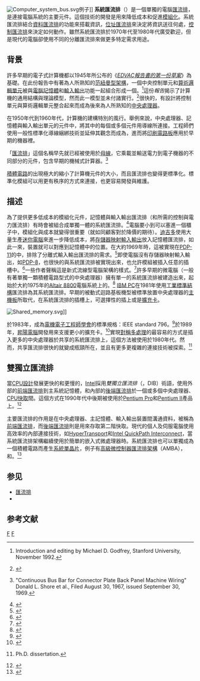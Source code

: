 {{NoteTA
|G1=IT
}}
[[File:Computer_system_bus.svg|thumb]]例子]]
'''系統匯流排'''（{{lang-en|'''System Bus'''}}）是一個單獨的電腦[[匯流排|匯流排]]，是連接電腦系統的主要元件。這個技術的開發是用來降低成本和促進[[模組化|模組化]]。系統匯流排結合[[資料匯流排|資料匯流排]]的功能來搭載資訊，[[位址匯流排|位址匯流排]]來決定將資訊送往何處，[[控制匯流排|控制匯流排]]來決定如何動作。雖然系統匯流排於1970年代至1980年代廣受歡迎，但是現代的電腦卻使用不同的分離匯流排來做更多特定需求用途。

==背景==
許多早期的電子式計算機都以1945年所公布的《''[[EDVAC報告書的第一份草案|EDVAC報告書的第一份草案]]''》為基礎。在此份報告中有著為人所熟知的[[冯·诺伊曼结构|范紐曼型架構]]，一個中央控制單元和[[算術邏輯單元|算術邏輯單元]]被與[[電腦記憶體|電腦記憶體]]和[[I/O|輸入輸出]]功能一起組合形成一個{{tsl|en|stored program computer|儲存程式計算機}}。<ref>{{cite web |title= First Draft of a Report on the EDVAC |author= [[John_von_Neumann|John von Neumann]] |date= June 30, 1945 |url= http://qss.stanford.edu/~godfrey/vonNeumann/vnedvac.pdf |accessdate= May 27, 2011 |deadurl= yes |archiveurl= https://web.archive.org/web/20130314123032/http://qss.stanford.edu/~godfrey/vonNeumann/vnedvac.pdf |archivedate= 2013年3月14日 }} Introduction and editing by Michael D. Godfrey, Stanford University, November 1992.</ref>這份''報告''揭示了計算機的通用結構與理論模型，然而此一模型並未付諸實行。<ref>{{cite journal |title= The Computer as von Neumann Planned It |author1= Michael D. Godfrey |author2= D. F. Hendry |year= 1993 |journal= IEEE Annals of the History of Computing |volume= 15 |number= 1 |pages= 11–21 |url= http://qss.stanford.edu/~godfrey/vonNeumann/edv-an.pdf |doi= 10.1109/85.194088 |deadurl= yes |archiveurl= https://web.archive.org/web/20110825104605/http://qss.stanford.edu/~godfrey/vonNeumann/edv-an.pdf |archivedate= 2011-08-25 }}</ref>很快的，有設計將控制單元與算術邏輯單元整合起來而成為後來為人所熟知的[[中央處理器|中央處理器]]。

在1950年代到1960年代，計算機的建構特別的風行。舉例來說，中央處理器、記憶體與輸入輸出單元的元件中，將其中的每個或多個元件用導線所連接。工程師們使用一般性標準化導線綑綁技術並延伸其觀念而成為{{tsl|en|backplane|迴路基板}}，進而將[[印刷電路板|印刷電路板]]應用於早期的機器裡。

「[[匯流排|匯流排]]」這個名稱早先就已經被使用於[[母線_(電力)|母線]]，它乘載並輸送電力到電子機器的不同部分的元件，包含早期的機械式計算器。<ref>{{US Patent |3470421}} "Continuous Bus Bar for Connector Plate Back Panel Machine Wiring" Donald L. Shore et al., Filed August 30, 1967, issued September 30, 1969.</ref>

[[積體電路|積體電路]]的出現極大的縮小了計算機元件的大小，而且匯流排也變得更標準化。標準化模組可以用更有秩序的方式來連接，也更容易開發與維護。

==描述==
為了提供更多低成本的模組化元件，記憶體與輸入輸出匯流排（和所需的控制與電力匯流排）有時會被組合成單獨一體的系統匯流排。<ref>{{cite book |title=The essentials of computer organization and architecture |author1=Linda Null |author2=Julia Lobur |publisher=Jones & Bartlett Learning |year=2010 |isbn=978-1-4496-0006-8 |edition=3rd |pages=36,199–203 |url=http://books.google.com/books?id=f83XxoBC_8MC&pg=PA36 |access-date=2013-06-14 |archive-date=2014-01-07 |archive-url=https://web.archive.org/web/20140107235942/http://books.google.com/books?id=f83XxoBC_8MC&pg=PA36 |dead-url=no }}</ref>電腦要小到可以塞進一個櫃子中，模組化與成本就變得很重要（就如同顧客對於降價的期待）。[[迪吉多|迪吉多]]使用大量生產[[迷你電腦|迷你電腦]]來進一步降低成本，將[[存儲器映射輸入輸出|存儲器映射輸入輸出]]放入記憶體匯流排，如此一來，裝置就可以對應到記憶體中的位置。在大約1969年時，這被實現在[[PDP-11|PDP-11]]的{{tsl|en|Unibus|Unibus}}中，排除了分離式輸入輸出匯流排的需求。<ref>{{cite journal |title= A New Architecture for Mini-Computers—The DEC PDP-11 |author1= C. Gordon Bell |author2= R. Cady |author3= H. McFarland |author4= J. O'Laughlin |author5= R. Noonan |author6= W. Wulf |work= Spring Joint Computer Conference |pages= 657–675 |year= 1970 |url= http://research.microsoft.com/en-us/um/people/gbell/CGB%20Files/New%20Architecture%20PDP11%20SJCC%201970%20c.pdf |journal=  |access-date= 2013-06-14 |archive-date= 2011-11-27 |archive-url= https://web.archive.org/web/20111127001221/http://research.microsoft.com/en-us/um/people/gbell/CGB%20Files/New%20Architecture%20PDP11%20SJCC%201970%20c.pdf |dead-url= no }}</ref>即使電腦沒有存儲器映射輸入輸出，如[[PDP-8|PDP-8]]，也很快的與系統匯流排被實現出來，也允許模組被插入任意的插槽中。<ref>{{cite book |title= Small Computer Handbook |publisher= Digital Equipment Corporation |year= 1973 |pages= 2–9<!-- not a range, chapter & page --> |url= http://www.bitsavers.org/pdf/dec/pdp8/handbooks/Small_Computer_Handbook_1973.pdf |access-date= 2013-06-14 |archive-date= 2012-09-10 |archive-url= https://web.archive.org/web/20120910065601/http://www.bitsavers.org/pdf/dec/pdp8/handbooks/Small_Computer_Handbook_1973.pdf |dead-url= no }}</ref>一些作者聲稱這是新式流線型電腦架構的樣式。<ref>{{cite book |title= Computer architecture and organization: an integrated approach |author1= Miles J. Murdocca |author2= Vincent P. Heuring |page= 11 |publisher= John Wiley & Sons |year= 2007 |isbn= 978-0-471-73388-1 }}</ref>許多早期的微電腦（一般有著單獨一顆積體電路型式的中央處理器）擁有單一的系統匯流排被建造出來，起始於大約1975年的[[Altair_8800|Altair 8800]]電腦系統上的{{tsl|en|S-100 bus|S-100匯流排}}。<ref>{{cite web |title= Origins of S-100 computers |author= Herbert R. Johnson |url= http://retrotechnology.com/herbs_stuff/s_origins.html |accessdate= 2013-06-14 |archive-date= 2012-07-28 |archive-url= https://web.archive.org/web/20120728125551/http://retrotechnology.com/herbs_stuff/s_origins.html |dead-url= no }}</ref>
[[IBM_PC|IBM PC]]在1981年使用[[工業標準結構|工業標準結構]]匯流排為其系統匯流排。早期的被動式迴路基板機型被標準放置中央處理器的[[主機板|主機板]]所取代，在系統匯流排的插槽上，可選擇性的插上{{tsl|en|daughterboard|子板}}或是[[擴充卡|擴充卡]]。

[[File:Shared_memory.svg|thumb]]]]

於1983年，{{tsl|en|Multibus|Multibus}}成為[[電機電子工程師學會|電機電子工程師學會]]的標準規格：IEEE standard 796。<ref>{{cite web |title= 796-1983—  IEEE Standard Microcomputer System Bus |publisher= [[電機電子工程師學會|Institute of Electrical and Electronics Engineers]] |year= 1983 |url= http://standards.ieee.org/findstds/standard/796-1983.html |accessdate= May 25, 2011 |archive-date= 2013-06-05 |archive-url= https://web.archive.org/web/20130605224348/http://standards.ieee.org/findstds/standard/796-1983.html |dead-url= no }}</ref>於1989年，[[昇陽電腦|昇陽電腦]]開發{{tsl|en|SBus|SBus}}用來支援更小的擴充卡。<ref>{{cite journal |title= The SBus: Sun's high performance system bus for RISC workstations |author= Edward H. Frank |journal= Compcon Spring '90: Intellectual Leverage. Thirty-Fifth IEEE Computer Society International Conference |date= February 26, 1990 |doi= 10.1109/CMPCON.1990.63672 |pages= 189–194 }}</ref>實現[[對稱多處理|對稱多處理]]的最容易的方式是插入更多的中央處理器於共享的系統匯流排上，這個方法被使用於1980年代。然而，共享匯流排很快的就變成瓶頸所在，並且有更多更複雜的連接技術被探索。<ref>{{cite book |title= Bus and Cache Memory Organization for Multiprocessors |author= Donald Charles Winsor |year= 1989 |publisher= University of Michigan Electrical Engineering department |url= http://www.eecs.umich.edu/~tnm/trev_test/dissertationsPDF/donw.pdf |access-date= 2013-06-14 |archive-date= 2012-01-28 |archive-url= https://web.archive.org/web/20120128235658/http://www.eecs.umich.edu/~tnm/trev_test/dissertationsPDF/donw.pdf |dead-url= no }} Ph.D. dissertation.</ref>

==雙獨立匯流排==
當[[CPU設計|CPU設計]]發展更快的{{tsl|en|local bus|區域匯流排}}和更慢的{{tsl|en|peripheral bus|周邊匯流排}}，[[Intel|Intel]]採用''雙獨立匯流排''（{{lang-en|'''Dual Independent Bus'''}}，DIB）術語，使用外部的[[前端匯流排|前端匯流排]]到主系統記憶體，和內部的[[後端匯流排|後端匯流排]]於一個或多個中央處理器、[[CPU快取|CPU快取]]間。這個方式在1990年代中後期被使用於[[Pentium_Pro|Pentium Pro]]和[[Pentium_II|Pentium II]]產品上。<ref>{{cite web |title= Introduction to Intel Architecture: The Basics |author= Todd Langley and Rob Kowalczyk |date= January 2009 |url= ftp://download.intel.com/design/intarch/PAPERS/321087.pdf |publisher= Intel Corporation |work= "White paper" |accessdate= May 25, 2011 |deadurl= yes |archiveurl= https://web.archive.org/web/20110607114224/http://download.intel.com/design/intarch/papers/321087.pdf |archivedate= 2011年6月7日 }}</ref>

主要匯流排的作用是在中央處理器、主記憶體、輸入輸出裝置間溝通資料，被稱為[[前端匯流排|前端匯流排]]，而[[後端匯流排|後端匯流排]]則是用來存取第二階快取。現代的個人及伺服電腦使用高效率的內部連接技術，如[[HyperTransport|HyperTransport]]和[[快速通道互联|Intel QuickPath Interconnect]]，當系統匯流排架構繼續使用於簡單的嵌入式微處理器時。系統匯流排也可以單獨成為一個積體電路而產生[[系統單晶片|系統單晶片]]，例子有[[高級微控制器匯流排架構|高級微控制器匯流排架構]]（AMBA），{{tsl|en|CoreConnect|CoreConnect}}和{{tsl|en|Wishbone (computer bus)|Wishbone}}。<ref>{{cite web |title= OpenCores SoC Bus Review |author= Rudolf Usselmann |date= January 9, 2001 |url= http://opencores.org/cdn/downloads/soc_bus_comparison.pdf |accessdate= May 30, 2011 |archive-date= 2012-03-11 |archive-url= https://web.archive.org/web/20120311102436/http://opencores.org/cdn/downloads/soc_bus_comparison.pdf |dead-url= no }}</ref>

== 参见 ==
* [[匯流排|匯流排]]
* {{tsl|en|Expansion bus|扩展总线}}

==参考文献==
{{Reflist}}

{{Computer-bus}}
[[Category:计算机总线|F]]
[[Category:主板|F]]